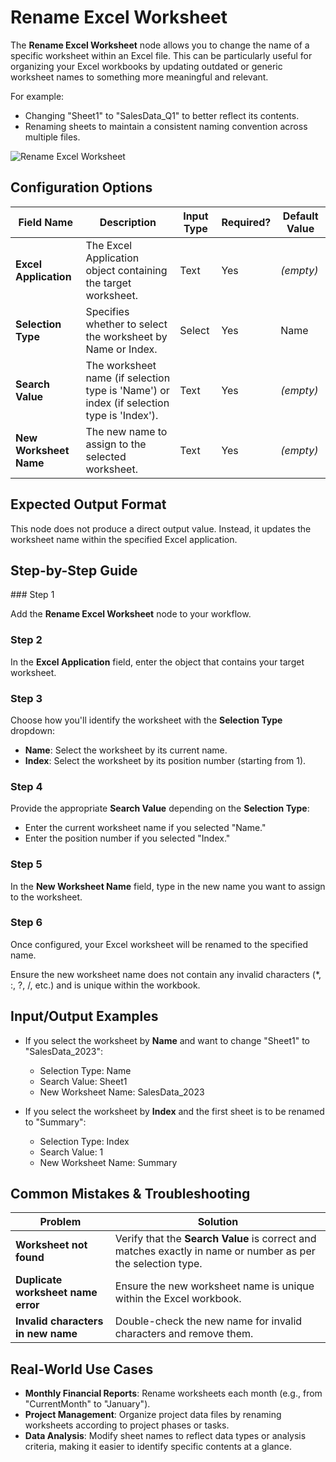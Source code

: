 
# Rename Excel Worksheet

The **Rename Excel Worksheet** node allows you to change the name of a specific worksheet within an Excel file. This can be particularly useful for organizing your Excel workbooks by updating outdated or generic worksheet names to something more meaningful and relevant.

For example:

- Changing "Sheet1" to "SalesData_Q1" to better reflect its contents.
- Renaming sheets to maintain a consistent naming convention across multiple files.

![Rename Excel Worksheet](./rename-excel-worksheet.png)

## Configuration Options

| Field Name             | Description                                                                               | Input Type | Required? | Default Value |
| ---------------------- | ----------------------------------------------------------------------------------------- | ---------- | --------- | ------------- |
| **Excel Application**  | The Excel Application object containing the target worksheet.                             | Text       | Yes       | _(empty)_     |
| **Selection Type**     | Specifies whether to select the worksheet by Name or Index.                               | Select     | Yes       | Name          |
| **Search Value**       | The worksheet name (if selection type is 'Name') or index (if selection type is 'Index'). | Text       | Yes       | _(empty)_     |
| **New Worksheet Name** | The new name to assign to the selected worksheet.                                         | Text       | Yes       | _(empty)_     |

## Expected Output Format

This node does not produce a direct output value. Instead, it updates the worksheet name within the specified Excel application.

## Step-by-Step Guide

<Steps>
### Step 1

Add the **Rename Excel Worksheet** node to your workflow.

### Step 2

In the **Excel Application** field, enter the object that contains your target worksheet.

### Step 3

Choose how you'll identify the worksheet with the **Selection Type** dropdown:

- **Name**: Select the worksheet by its current name.
- **Index**: Select the worksheet by its position number (starting from 1).

### Step 4

Provide the appropriate **Search Value** depending on the **Selection Type**:

- Enter the current worksheet name if you selected "Name."
- Enter the position number if you selected "Index."

### Step 5

In the **New Worksheet Name** field, type in the new name you want to assign to the worksheet.

### Step 6

Once configured, your Excel worksheet will be renamed to the specified name.

</Steps>

<Callout type="warning" title="Important">
  Ensure the new worksheet name does not contain any invalid characters (*, :,
  ?, /, etc.) and is unique within the workbook.
</Callout>

## Input/Output Examples

- If you select the worksheet by **Name** and want to change "Sheet1" to "SalesData_2023":

  - Selection Type: Name
  - Search Value: Sheet1
  - New Worksheet Name: SalesData_2023

- If you select the worksheet by **Index** and the first sheet is to be renamed to "Summary":
  - Selection Type: Index
  - Search Value: 1
  - New Worksheet Name: Summary

## Common Mistakes & Troubleshooting

| Problem                            | Solution                                                                                                     |
| ---------------------------------- | ------------------------------------------------------------------------------------------------------------ |
| **Worksheet not found**            | Verify that the **Search Value** is correct and matches exactly in name or number as per the selection type. |
| **Duplicate worksheet name error** | Ensure the new worksheet name is unique within the Excel workbook.                                           |
| **Invalid characters in new name** | Double-check the new name for invalid characters and remove them.                                            |

## Real-World Use Cases

- **Monthly Financial Reports**: Rename worksheets each month (e.g., from "CurrentMonth" to "January").
- **Project Management**: Organize project data files by renaming worksheets according to project phases or tasks.
- **Data Analysis**: Modify sheet names to reflect data types or analysis criteria, making it easier to identify specific contents at a glance.
